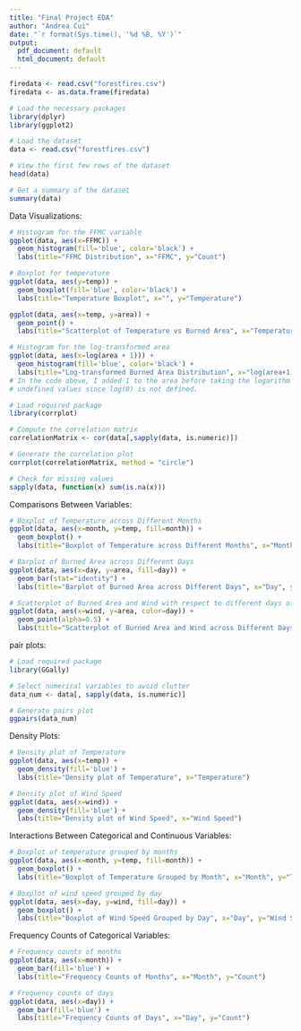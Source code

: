 ```yaml
---
title: "Final Project EDA"
author: "Andrea Cui"
date: "`r format(Sys.time(), '%d %B, %Y')`"
output:
  pdf_document: default
  html_document: default
---
```


```r

firedata <- read.csv("forestfires.csv")
firedata <- as.data.frame(firedata)

# Load the necessary packages
library(dplyr)
library(ggplot2)

# Load the dataset
data <- read.csv("forestfires.csv")

# View the first few rows of the dataset
head(data)

# Get a summary of the dataset
summary(data)

```

Data Visualizations:
```r
# Histogram for the FFMC variable
ggplot(data, aes(x=FFMC)) + 
  geom_histogram(fill='blue', color='black') +
  labs(title="FFMC Distribution", x="FFMC", y="Count")

# Boxplot for temperature
ggplot(data, aes(y=temp)) + 
  geom_boxplot(fill='blue', color='black') +
  labs(title="Temperature Boxplot", x="", y="Temperature")


```

```r
ggplot(data, aes(x=temp, y=area)) + 
  geom_point() +
  labs(title="Scatterplot of Temperature vs Burned Area", x="Temperature", y="Burned Area")

```

```r
# Histogram for the log-transformed area
ggplot(data, aes(x=log(area + 1))) + 
  geom_histogram(fill='blue', color='black') +
  labs(title="Log-transformed Burned Area Distribution", x="log(area+1)", y="Count")
# In the code above, I added 1 to the area before taking the logarithm to avoid 
# undefined values since log(0) is not defined.
```

```r
# Load required package
library(corrplot)

# Compute the correlation matrix
correlationMatrix <- cor(data[,sapply(data, is.numeric)])

# Generate the correlation plot
corrplot(correlationMatrix, method = "circle")

```

```r
# Check for missing values
sapply(data, function(x) sum(is.na(x)))

```


Comparisons Between Variables:
```r

# Boxplot of Temperature across Different Months
ggplot(data, aes(x=month, y=temp, fill=month)) + 
  geom_boxplot() +
  labs(title="Boxplot of Temperature across Different Months", x="Month", y="Temperature")

# Barplot of Burned Area across Different Days
ggplot(data, aes(x=day, y=area, fill=day)) + 
  geom_bar(stat="identity") +
  labs(title="Barplot of Burned Area across Different Days", x="Day", y="Burned Area")

# Scatterplot of Burned Area and Wind with respect to different days of the week
ggplot(data, aes(x=wind, y=area, color=day)) + 
  geom_point(alpha=0.5) +
  labs(title="Scatterplot of Burned Area and Wind across Different Days", x="Wind", y="Burned Area")

```

pair plots:
```r
# Load required package
library(GGally)

# Select numerical variables to avoid clutter
data_num <- data[, sapply(data, is.numeric)]

# Generate pairs plot
ggpairs(data_num)

```

Density Plots:
```r
# Density plot of Temperature
ggplot(data, aes(x=temp)) + 
  geom_density(fill='blue') +
  labs(title="Density plot of Temperature", x="Temperature")

# Density plot of Wind Speed
ggplot(data, aes(x=wind)) + 
  geom_density(fill='blue') +
  labs(title="Density plot of Wind Speed", x="Wind Speed")

```

Interactions Between Categorical and Continuous Variables:
```r
# Boxplot of temperature grouped by months
ggplot(data, aes(x=month, y=temp, fill=month)) + 
  geom_boxplot() +
  labs(title="Boxplot of Temperature Grouped by Month", x="Month", y="Temperature")

# Boxplot of wind speed grouped by day
ggplot(data, aes(x=day, y=wind, fill=day)) + 
  geom_boxplot() +
  labs(title="Boxplot of Wind Speed Grouped by Day", x="Day", y="Wind Speed")

```

Frequency Counts of Categorical Variables:
```r
# Frequency counts of months
ggplot(data, aes(x=month)) + 
  geom_bar(fill='blue') +
  labs(title="Frequency Counts of Months", x="Month", y="Count")

# Frequency counts of days
ggplot(data, aes(x=day)) + 
  geom_bar(fill='blue') +
  labs(title="Frequency Counts of Days", x="Day", y="Count")

```